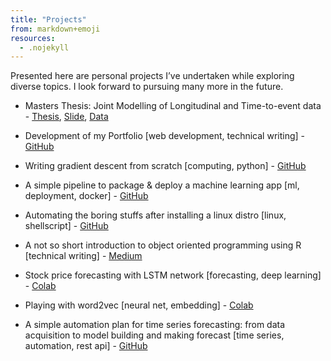 ---
title: "Projects"
from: markdown+emoji
resources:
  - .nojekyll
---

Presented here are personal projects I've undertaken while exploring diverse topics. I look forward to pursuing many more in the future.

+ Masters Thesis: Joint Modelling of Longitudinal and Time-to-event data - [Thesis](/resources/pdf/thesis/joint_modeling_thesis.pdf), [Slide](/resources/pdf/thesis/joint_modelling_final_presentation.pdf), [Data](/resources/pdf/thesis/DMD.csv)

+ Development of my Portfolio [web development, technical writing] - [GitHub](https://github.com/koushikkhan/koushikkhan.github.io/)

+ Writing gradient descent from scratch [computing, python] - [GitHub](https://github.com/koushikkhan/The-Gradient-Descent-Optimization)

+ A simple pipeline to package & deploy a machine learning app [ml, deployment, docker] - [GitHub](https://github.com/koushikkhan/flask-ml-service)

+ Automating the boring stuffs after installing a linux distro [linux, shellscript] - [GitHub](https://github.com/koushikkhan/configure-my-linux)

+ A not so short introduction to object oriented programming using R [technical writing] - [Medium](https://medium.com/@koushikkhan38/a-not-so-short-introduction-to-object-oriented-programming-using-r-cd69d732f60?source=friends_link&sk=b65284c634367fc8627815c552777b5a)

+ Stock price forecasting with LSTM network [forecasting, deep learning] - [Colab](https://colab.research.google.com/drive/1xLgCoQF79MD61Ck45TEbWW9UtyymZGkF?usp=sharing)

+ Playing with word2vec [neural net, embedding] - [Colab](https://colab.research.google.com/drive/1PJCyPULfcYcsUpkvPeQsu4GNsp5m3b3v?usp=sharing)

+ A simple automation plan for time series forecasting: from data acquisition to model building and making forecast [time series, automation, rest api] - [GitHub](https://github.com/koushikkhan/automated-forecasting-pipeline)